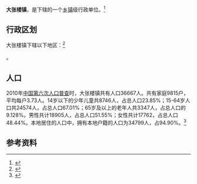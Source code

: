 {{中国乡级行政区|37/08/29/107/000}}

'''大张楼镇'''，是{{PRC admin/fullname|37/08/29/107/000|3}}下辖的一个[[乡镇|乡镇]]级行政单位。<ref>{{PRC admin/ref sgc|{{PRC admin/parent|37/08/29/107/000}}}}</ref>

== 行政区划 ==

大张楼镇下辖以下地区：<ref>{{PRC admin/ref sgc|37/08/29/107/000}}</ref>

{{PRC admin/children|37/08/29/107/000}}。
== 人口 ==

2010年[[中国第六次人口普查|中国第六次人口普查]]时，大张楼镇共有人口36667人。共有家庭9815户，平均每户3.73人。14岁以下的少年儿童共8746人，占总人口23.85%；15-64岁人口共24574人，占总人口67.01%；65岁及以上的老年人共3347人，占总人口的9.128%。男性共计18905人，占总人口51.55%；女性共计17762，占总人口48.44%。本地居住的人口中，拥有本地户籍的人口为34799人，占94.90%。<ref name="人口普查2010">{{cite web| url =http://www.yearbookchina.com/navipage-n2013030152000017.html| title =《中国2010年人口普查分乡、镇、街道资料》| author =中国国务院人口普查办公室、中国国家统计局人口就业统计司等| year =2010| website =统计年鉴分享平台| page =表15 山东省乡、镇、街道人口| format =收费| access-date =2018-07-19| archive-url =https://web.archive.org/web/20180719084356/http://www.yearbookchina.com/navipage-n2013030152000017.html| archive-date =2018-07-19| dead-url =yes}}</ref>

== 参考资料 ==

{{reflist}}

{{行政区划小作品}}
{{PRC admin/navcat|37/08/29/107/000}}